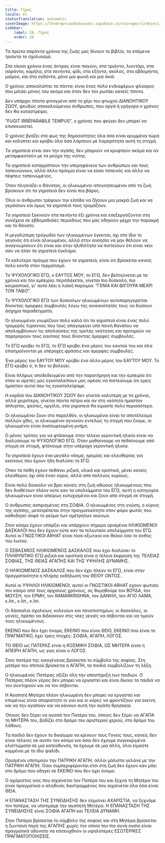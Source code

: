 ```yaml
---
title: Γήρας
locale: el
statusTranslation: automatic
coverImage: https://lhvmrqwrcowdvduuaukz.supabase.co/storage/v1/object/public/strapi-uploads/small_cover-educacion-fundamental.webp-2d51a7828a2b1309555be27f7e2a61a0.webp
sidebar:
    label: 28. Γήρας
    order: 28
---
```

Τα πρώτα σαράντα χρόνια της ζωής μας δίνουν το βιβλίο, τα επόμενα τριάντα το σχολιασμό.

Στα είκοσι χρόνια ένας άντρας είναι παγώνι, στα τριάντα, λιοντάρι, στα σαράντα, καμήλα, στα πενήντα, φίδι, στα εξήντα, σκύλος, στα εβδομήντα, μαϊμού, και στα ογδόντα, μόνο μια φωνή και μια σκιά.

Ο χρόνος αποκαλύπτει τα πάντα: είναι ένας πολύ ενδιαφέρων φλύαρος που μιλάει μόνος του ακόμα και όταν δεν τον ρωτάει κανείς τίποτα.

Δεν υπάρχει τίποτα φτιαγμένο από το χέρι του φτωχού ΔΙΑΝΟΗΤΙΚΟΥ ΖΩΟΥ, ψευδώς αποκαλούμενου άνθρωπος, που αργά ή γρήγορα ο χρόνος δεν θα καταστρέψει.

"FUGIT IRRÉPARABILE TEMPUS", ο χρόνος που φεύγει δεν μπορεί να επισκευαστεί.

Ο χρόνος βγάζει στο φως της δημοσιότητας όλα όσα είναι κρυμμένα τώρα και καλύπτει και κρύβει όλα όσα λάμπουν με λαμπρότητα αυτή τη στιγμή.

Τα γηρατειά είναι σαν την αγάπη, δεν μπορούν να κρυφτούν ακόμα και αν μεταμφιεστούν με τα ρούχα της νιότης.

Τα γηρατειά καταρρίπτουν την υπερηφάνεια των ανθρώπων και τους ταπεινώνουν, αλλά άλλο πράγμα είναι να είσαι ταπεινός και άλλο να πέφτεις ταπεινωμένος.

Όταν πλησιάζει ο θάνατος, οι ηλικιωμένοι απογοητευμένοι από τη ζωή βρίσκουν ότι τα γηρατειά δεν είναι πια βάρος.

Όλοι οι άνθρωποι τρέφουν την ελπίδα να ζήσουν μια μακρά ζωή και να γεράσουν και όμως τα γηρατειά τους τρομάζουν.

Τα γηρατειά ξεκινούν στα πενήντα έξι χρόνια και επεξεργάζονται στη συνέχεια σε εβδομαδιαίες περιόδους που μας οδηγούν μέχρι την παρακμή και το θάνατο.

Η μεγαλύτερη τραγωδία των ηλικιωμένων έγκειται, όχι στο ίδιο το γεγονός ότι είναι ηλικιωμένοι, αλλά στην ανοησία να μην θέλουν να αναγνωρίσουν ότι είναι και στην ηλιθιότητα να πιστεύουν ότι είναι νέοι σαν να ήταν τα γηρατειά έγκλημα.

Το καλύτερο πράγμα που έχουν τα γηρατειά, είναι ότι βρίσκεται κανείς πολύ κοντά στον τερματισμό.

Το ΨΥΧΟΛΟΓΙΚΟ ΕΓΩ, ο ΕΑΥΤΟΣ ΜΟΥ, το ΕΓΩ, δεν βελτιώνεται με τα χρόνια και την εμπειρία. περιπλέκεται, γίνεται πιο δύσκολο, πιο κουραστικό, γι' αυτό λέει η λαϊκή παροιμία: "ΓΕΝΙΑ ΚΑΙ ΦΙΓΟΥΡΑ ΜΕΧΡΙ ΤΟΝ ΤΑΦΟ".

Το ΨΥΧΟΛΟΓΙΚΟ ΕΓΩ των δύσκολων ηλικιωμένων αυτοπαρηγορείται δίνοντας όμορφες συμβουλές λόγω της ανικανότητάς τους να δώσουν άσχημα παραδείγματα.

Οι ηλικιωμένοι γνωρίζουν πολύ καλά ότι τα γηρατειά είναι ένας πολύ τρομερός τύραννος που τους απαγορεύει υπό ποινή θανάτου να απολαμβάνουν τις απολαύσεις της τρελής νεότητας και προτιμούν να παρηγορούν τους εαυτούς τους δίνοντας όμορφες συμβουλές.

Το ΕΓΩ κρύβει το ΕΓΩ, το ΕΓΩ κρύβει ένα μέρος του εαυτού του και όλα επισημαίνονται με υπέροχες φράσεις και όμορφες συμβουλές.

Ένα μέρος του ΕΑΥΤΟΥ ΜΟΥ κρύβει ένα άλλο μέρος του ΕΑΥΤΟΥ ΜΟΥ. Το ΕΓΩ κρύβει ό, τι δεν το βολεύει.

Είναι πλήρως αποδεδειγμένο από την παρατήρηση και την εμπειρία ότι όταν οι αρετές μας εγκαταλείπουν μας αρέσει να πιστεύουμε ότι εμείς ήμασταν αυτοί που τις εγκαταλείψαμε.

Η καρδιά του ΔΙΑΝΟΗΤΙΚΟΥ ΖΩΟΥ δεν γίνεται καλύτερη με τα χρόνια, αλλά χειρότερη, γίνεται πάντα πέτρα και αν στη νεότητα ήμασταν άπληστοι, ψεύτες, οργίλοι, στα γηρατειά θα είμαστε πολύ περισσότερο.

Οι ηλικιωμένοι ζουν στο παρελθόν, οι ηλικιωμένοι είναι το αποτέλεσμα πολλών χθες, οι ηλικιωμένοι αγνοούν εντελώς τη στιγμή που ζούμε, οι ηλικιωμένοι είναι συσσωρευμένη μνήμη.

Ο μόνος τρόπος για να φτάσουμε στην τέλεια γεροντική ηλικία είναι να διαλύσουμε το ΨΥΧΟΛΟΓΙΚΟ ΕΓΩ. Όταν μαθαίνουμε να πεθαίνουμε από στιγμή σε στιγμή, φτάνουμε στην υπέροχη γεροντική ηλικία.

Τα γηρατειά έχουν ένα μεγάλο νόημα, ηρεμίας και ελευθερίας για εκείνους που έχουν ήδη διαλύσει το ΕΓΩ.

Όταν τα πάθη έχουν πεθάνει ριζικά, ολικά και οριστικά, μένει κανείς ελεύθερος όχι από έναν κύριο, αλλά από πολλούς κυρίους.

Είναι πολύ δύσκολο να βρει κανείς στη ζωή αθώους ηλικιωμένους που δεν διαθέτουν πλέον ούτε καν τα υπολείμματα του ΕΓΩ, αυτή η κατηγορία ηλικιωμένων είναι απείρως ευτυχισμένοι και ζουν από στιγμή σε στιγμή.

Ο άνθρωπος ασπρισμένος στη ΣΟΦΙΑ. Ο ηλικιωμένος στη γνώση, ο κύριος της αγάπης, μετατρέπεται στην πραγματικότητα στον φάρο φωτός που καθοδηγεί σοφά το ρεύμα των αμέτρητων αιώνων.

Στον κόσμο έχουν υπάρξει και υπάρχουν σήμερα ορισμένοι ΗΛΙΚΙΩΜΕΝΟΙ ΔΑΣΚΑΛΟΙ που δεν έχουν ούτε καν τα τελευταία υπολείμματα του ΕΓΩ. Αυτοί οι ΓΝΩΣΤΙΚΟΙ ARHAT είναι τόσο εξωτικοί και θεϊκοί όσο το άνθος του λωτού.

Ο ΣΕΒΑΣΜΙΟΣ ΗΛΙΚΙΩΜΕΝΟΣ ΔΑΣΚΑΛΟΣ που έχει διαλύσει το ΠΛΗΘΥΝΤΙΚΟ ΕΓΩ ριζικά και οριστικά είναι η τέλεια έκφραση της ΤΕΛΕΙΑΣ ΣΟΦΙΑΣ, ΤΗΣ ΘΕΙΑΣ ΑΓΑΠΗΣ ΚΑΙ ΤΗΣ ΥΨΗΛΗΣ ΔΥΝΑΜΗΣ.

Ο ΗΛΙΚΙΩΜΕΝΟΣ ΔΑΣΚΑΛΟΣ που δεν έχει πλέον το ΕΓΩ, είναι στην πραγματικότητα η πλήρης εκδήλωση του ΘΕΙΟΥ ΟΝΤΟΣ.

Αυτοί οι ΥΨΗΛΟΙ ΗΛΙΚΙΩΜΕΝΟΙ, αυτοί οι ΓΝΩΣΤΙΚΟΙ ARHAT έχουν φωτίσει τον κόσμο από τους αρχαίους χρόνους, ας θυμηθούμε τον ΒΟΥΔΑ, τον ΜΩΥΣΗ, τον ΕΡΜΗ, τον RAMARKRISHNA, τον ΔΑΝΙΗΛ, τον ΑΓΙΟ ΛΑΜΑ, κ.λπ., κ.λπ., κ.λπ.

Οι δάσκαλοι σχολείων, κολεγίων και πανεπιστημίων, οι δασκάλες, οι γονείς, πρέπει να διδάσκουν στις νέες γενιές να σέβονται και να τιμούν τους ηλικιωμένους.

ΕΚΕΙΝΟ που δεν έχει όνομα, ΕΚΕΙΝΟ που είναι ΘΕΙΟ, ΕΚΕΙΝΟ που είναι το ΠΡΑΓΜΑΤΙΚΟ, έχει τρεις πτυχές: ΣΟΦΙΑ, ΑΓΑΠΗ, ΛΟΓΟΣ.

ΤΟ ΘΕΙΟ ως ΠΑΤΕΡΑΣ είναι η ΚΟΣΜΙΚΗ ΣΟΦΙΑ, ΩΣ ΜΗΤΕΡΑ είναι η ΑΠΕΙΡΗ ΑΓΑΠΗ, ως γιος είναι ο ΛΟΓΟΣ.

Στον πατέρα της οικογένειας βρίσκεται το σύμβολο της σοφίας. Στη μητέρα του σπιτιού βρίσκεται η ΑΓΑΠΗ, τα παιδιά συμβολίζουν τη λέξη.

Ο ηλικιωμένος Πατέρας αξίζει όλη την υποστήριξη των παιδιών. Ο Πατέρας πλέον γέρος δεν μπορεί να εργαστεί και είναι δίκαιο τα παιδιά να τον συντηρούν και να τον σέβονται.

Η Αγαπητή Μητέρα πλέον ηλικιωμένη δεν μπορεί να εργαστεί και επομένως είναι απαραίτητο οι γιοι και οι κόρες να φροντίζουν για εκείνη και να την αγαπούν και να κάνουν αυτή την αγάπη θρησκεία.

Όποιος δεν ξέρει να αγαπά τον Πατέρα του, όποιος δεν ξέρει να ΑΓΑΠΑ τη ΜΗΤΕΡΑ του, βαδίζει στο δρόμο του αριστερού χεριού, στο δρόμο του λάθους.

Τα παιδιά δεν έχουν το δικαίωμα να κρίνουν τους Γονείς τους, κανείς δεν είναι τέλειος σε αυτόν τον κόσμο και όσοι δεν έχουμε συγκεκριμένα ελαττώματα σε μια κατεύθυνση, τα έχουμε σε μια άλλη, όλοι είμαστε κομμένοι με το ίδιο ψαλίδι.

Ορισμένοι υποτιμούν την ΠΑΤΡΙΚΗ ΑΓΑΠΗ, άλλοι μάλιστα γελάνε με την ΠΑΤΡΙΚΗ ΑΓΑΠΗ. Όσοι συμπεριφέρονται έτσι στη ζωή δεν έχουν καν μπει στο δρόμο που οδηγεί σε ΕΚΕΙΝΟ που δεν έχει όνομα.

Ο αχάριστος γιος που σιχαίνεται τον Πατέρα του και ξεχνά τη Μητέρα του είναι πραγματικά ο αληθινός διεστραμμένος που σιχαίνεται όλα όσα είναι ΘΕΙΑ.

Η ΕΠΑΝΑΣΤΑΣΗ ΤΗΣ ΣΥΝΕΙΔΗΣΗΣ δεν σημαίνει ΑΧΑΡΙΣΤΙΑ, να ξεχνάμε τον πατέρα, να υποτιμάμε την αγαπητή Μητέρα. Η ΕΠΑΝΑΣΤΑΣΗ ΤΗΣ ΣΥΝΕΙΔΗΣΗΣ είναι ΣΟΦΙΑ ΑΓΑΠΗ και ΤΕΛΕΙΑ ΔΥΝΑΜΗ.

Στον Πατέρα βρίσκεται το σύμβολο της σοφίας και στη Μητέρα βρίσκεται η ζωντανή πηγή της ΑΓΑΠΗΣ χωρίς την οποία την πιο αγνή ουσία είναι πραγματικά αδύνατο να επιτευχθούν οι υψηλότερες ΕΣΩΤΕΡΙΚΕΣ ΠΡΑΓΜΑΤΟΠΟΙΗΣΕΙΣ.


